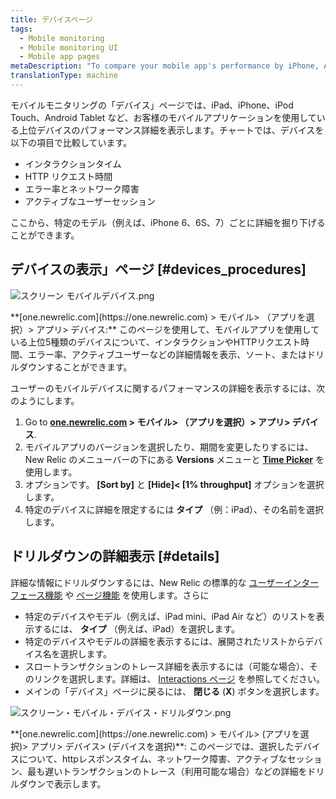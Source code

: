 ```yaml
---
title: デバイスページ
tags:
  - Mobile monitoring
  - Mobile monitoring UI
  - Mobile app pages
metaDescription: "To compare your mobile app's performance by iPhone, Android Tablet, manufacturer, etc.: From the New Relic menu bar, select Mobile > (app) > Mobile > Devices."
translationType: machine
---
```


モバイルモニタリングの「デバイス」ページでは、iPad、iPhone、iPod Touch、Android Tablet など、お客様のモバイルアプリケーションを使用している上位デバイスのパフォーマンス詳細を表示します。チャートでは、デバイスを以下の項目で比較しています。

- インタラクションタイム
- HTTP リクエスト時間
- エラー率とネットワーク障害
- アクティブなユーザーセッション

ここから、特定のモデル（例えば、iPhone 6、6S、7）ごとに詳細を掘り下げることができます。

## デバイスの表示」ページ [#devices_procedures]

![スクリーン モバイルデバイス.png](src/images/screen-mobile-devices_0.png 'スクリーン モバイルデバイス.png')

<figcaption>
  **[one.newrelic.com](https://one.newrelic.com) > モバイル> （アプリを選択）>
  アプリ> デバイス:**
  このページを使用して、モバイルアプリを使用している上位5種類のデバイスについて、インタラクションやHTTPリクエスト時間、エラー率、アクティブユーザーなどの詳細情報を表示、ソート、またはドリルダウンすることができます。
</figcaption>

ユーザーのモバイルデバイスに関するパフォーマンスの詳細を表示するには、次のようにします。

1. Go to **[one.newrelic.com](https://one.newrelic.com) > モバイル> （アプリを選択）> アプリ> デバイス**.
2. モバイルアプリのバージョンを選択したり、期間を変更したりするには、New Relic のメニューバーの下にある **Versions** メニューと [**Time Picker**](/docs/site/timepicker-setting-time-periods-to-view-data) を使用します。
3. オプションです。 **\[Sort by]** と **\[Hide]&lt; \[1% throughput]** オプションを選択します。
4. 特定のデバイスに詳細を限定するには **タイプ** （例：iPad）、その名前を選択します。

## ドリルダウンの詳細表示 [#details]

詳細な情報にドリルダウンするには、New Relic の標準的な [ユーザーインターフェース機能](/docs/accounts-partnerships/education/getting-started-new-relic/new-relic-user-interface) や [ページ機能](/docs/accounts-partnerships/education/getting-started-new-relic/standard-dashboard-features) を使用します。さらに

- 特定のデバイスやモデル（例えば、iPad mini、iPad Air など）のリストを表示するには、 **タイプ** （例えば、iPad）を選択します。
- 特定のデバイスやモデルの詳細を表示するには、展開されたリストからデバイス名を選択します。
- スロートランザクションのトレース詳細を表示するには（可能な場合）、そのリンクを選択します。詳細は、 [Interactions ページ](/docs/mobile-monitoring-ui#interactions-timeline) を参照してください。
- メインの「デバイス」ページに戻るには、 **閉じる** (**X**) ボタンを選択します。

![スクリーン・モバイル・デバイス・ドリルダウン.png](src/images/screen-mobile-devices-drilldown_0.png 'スクリーン・モバイル・デバイス・ドリルダウン.png')

<figcaption>
  **[one.newrelic.com](https://one.newrelic.com) > モバイル> (アプリを選択)>
  アプリ> デバイス> (デバイスを選択)**:
  このページでは、選択したデバイスについて、httpレスポンスタイム、ネットワーク障害、アクティブなセッション、最も遅いトランザクションのトレース（利用可能な場合）などの詳細をドリルダウンで表示します。
</figcaption>

